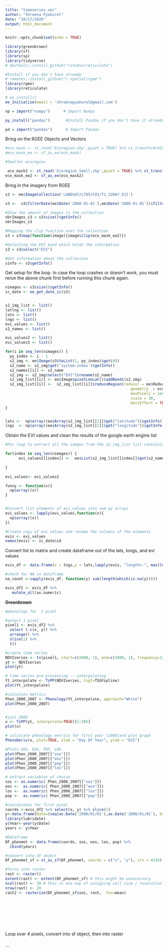 ```yaml
---
title: "timeseries_vec"
author: "Shreena Pyakurel"
date: "10/17/2020"
output: html_document
---
```


```r
knitr::opts_chunk$set(echo = TRUE)
```

```r
library(greenbrown)
library(sf)
library(sp)
library(tidyverse)
# devtools::install_github("rstudio/reticulate")

#Install if you don't have already
# remotes::install_github("r-spatial/rgee")
library(rgee)
library(reticulate)

# ee_install()
ee_Initialize(email = 'shreenapyakurel@gmail.com')

np = import("numpy")      # Import Numpy 

py_install("pandas")       #Install Pandas if you don't have it already installed

pd = import("pandas")      # Import Pandas

```

Bring on the RGEE Objects and Vectors
```r
#eco_mask <- st_read('Ecoregion.shp',quiet = TRUE) %>% st_transform(4326) 
#eco_mask_ee <- sf_as_ee(eco_mask)

#Smaller ecoregion

 eco_mask2 <- st_read('Ecoregion_Small.shp',quiet = TRUE) %>% st_transform(4326) 
eco_mask_ee2 <- sf_as_ee(eco_mask2)
```

Bring in the imagery from RGEE

```r
s3 <- ee$ImageCollection('LANDSAT/LT05/C01/T1_32DAY_EVI')

s3 <-  s3$filterDate(ee$Date('2000-01-01'),ee$Date('2008-01-01'))$filterBounds(eco_mask_ee2)

#Show the amount of images in the collection
nbrImages_s3 = s3$size()$getInfo()
nbrImages_s3

#Mapping the clip function over the collection
s3 = s3$map(function(image){image$clip(eco_mask_ee2)})

#Selecting the EVI band which holds the information
s3 = s3$select("EVI")

#Get information about the collection 
sinfo <- s3$getInfo()

```

Get setup for the loop.  In case the loop crashes or doesn't work, you must rerun the above chunk first before running this chunk again. 
```r
nimages <- s3$size()$getInfo()
ic_date <- ee_get_date_ic(s3)


s2_img_list <- list()
latlng <- list()
lats <- list()
lngs <- list()
evi_values <- list()
s2_names <- list()

evi_values2 <- list()
evi_values3 <- list()

for(i in seq_len(nimages)) {
  py_index <- i - 1
  s2_img <- ee$Image(s3$toList(1, py_index)$get(0))
  s2_name <- s2_img$get('system:index')$getInfo()
  s2_names[[i]] <- s2_name
  s2_img <- s2_img$select("EVI")$rename(s2_name)
  s2_img_list[[i]] <- ee$Image$pixelLonLat()$addBands(s2_img)
  s2_img_list[[i]] <-  s2_img_list[[i]]$reduceRegion(reducer = ee$Reducer$toList(),
                                                        geometry  = eco_mask_ee2,
                                                        maxPixels = 1e6,
                                                        scale = 30,
                                                        bestEffort = TRUE)
}


lats <-  np$array((ee$Array(s2_img_list[[1]]$get("latitude"))$getInfo()))
lngs  <- np$array((ee$Array(s2_img_list[[1]]$get("longitude"))$getInfo()))

```

Obtain the EVI values and clean the results of the google earth engine list
```r

#For loop to extract all the iamges from the s2_img_list list containing them and converting them to ee.List elements storing them in the evi_values2 list. 

for(index in seq_len(nimages)) {
      evi_values2[[index]] <-  ee$List(s2_img_list[[index]]$get(s2_names[[index]]))$getInfo()
      
}

evi_values<- evi_values2

funny <- function(x){
  np$array((x))
}


#Convert list elements of evi_values into num py arrays
evi_values <- lapply(evi_values,function(x){
  np$array((x))
})

#Create copy of evi values and rename the columns of the elements
evis <- evi_values
names(evis) <- ic_date$id
```

Convert list to matrix and create dataframe out of the lats, longs, and evi values

```r

evis_df <- data.frame(x = lngs,y = lats,lapply(evis, "length<-", max(lengths(evis))))

#check for NA in dataframe
na_count <-sapply(evis_df, function(y) sum(length(which(is.na(y)))))

evis_df2 <- evis_df %>%
   mutate_all(as.numeric)


```

**Greenbrown**
```r
#phenology for  1 pixel

#select 1 pixel 
pixel1 <- evis_df2 %>% 
  select (-c(x, y)) %>%
  arrange() %>% 
  slice(1) %>% 
  t() 

#create time series 
NDVIseries <- ts(pixel1, start=c(2000, 1), end=c(2008, 1), frequency=12)
yt <- NDVIseries
plot(yt)

# time series pre-processing ---interpolating 
Yt_interpolate <- TsPP(NDVIseries, tsgf=TSGFspline)
plot(Yt_interpolate)

#calculate metrics
Phen_2000_2007 <- Phenology(Yt_interpolate, approach="White")
plot(Phen_2000_2007)


#just 2000
x <- TsPP(yt, interpolate=TRUE)[1:365]
plot(x)

# calculate phenology metrics for first year (2000)and plot graph
PhenoDeriv(x, plot=TRUE, xlab = "Day Of Year", ylab = "EVI")

#Plots SOS, EOS, POP, LOS
plot(Phen_2000_2007[["sos"]])
plot(Phen_2000_2007[["eos"]])
plot(Phen_2000_2007[["pop"]])
plot(Phen_2000_2007[["los"]])

# extract variables of choice 
sos <- as.numeric( Phen_2000_2007[["sos"]])
eos <-  as.numeric( Phen_2000_2007[["eos"]])
los <-  as.numeric( Phen_2000_2007[["los"]])
pop <-  as.numeric( Phen_2000_2007[["pop"]])

#coordinates for first pixel
coords <-evis_df2 %>% select(x, y) %>% slice(1)
y<-data.frame(Date=(seq(as.Date('2000/01/01'),as.Date('2008/01/01'), by="year")))   #create the year column
library(lubridate)
y$Year<-year(y$Date)
years <- y$Year

#Dataframe
DF_phenmet <- data.frame(coords, sos, eos, los, pop) %>% 
  cbind(years) 

#convert into SF object 
DF_phenmet_sf = st_as_sf(DF_phenmet, coords = c("x", "y"), crs = 4326)

#force into raster
rast <- raster()
extent(rast) <- extent(DF_phenmet_sf) # this might be unnecessary
ncol(rast) <- 20 # this is one way of assigning cell size / resolution
nrow(rast) <- 20
rast2 <- rasterize(DF_phenmet_sf$sos, rast,  fun=mean) 




       
  
  


```

Loop over 4 pixels, convert into sf object, then into raster 
```r

```


```


